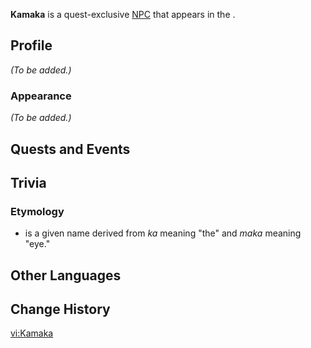 {{Meta
<!-- Remove this template after adding the missing info -->
|missing_NPC_profile  = yes
<!--
|missing_NPC_idle     = yes
|missing_NPC_dialogue = yes
-->
}}
{{Character Infobox
|type             = Quest NPC
|image            = NPC Kamaka.png
|realname         = <!-- Optional, if different from in-game name -->
|deceased         = <!--He seems to stay alive no matter which diverging point is picked. Still, double check.-->
|region           = Natlan
|location         = Natlan
|affiliation      = People of the Springs
|title            = 

|ancestry         = <!-- Clan/family -->
|father           = 
|mother           = 
|spouse           = 
|sibling          = 
|child            = 
|relative         = 

|voiceEN          = 
|voiceCN          = 
|voiceJP          = 
|voiceKR          = 
}}
'''Kamaka''' is a quest-exclusive [[NPC]] that appears in the {{Quest|The Surging Darkness}}.
<!--
==Location==
{{subst:#tag:gallery|
NPC Location {{subst:#titleparts:{{subst:PAGENAME}}}}.png{{subst:!}}{{subst:#titleparts:{{subst:PAGENAME}}}}'s location
NPC Location {{subst:#titleparts:{{subst:PAGENAME}}}} Context.png{{subst:!}}Additional context
}}
-->
==Profile==
<!--Detailed story/lore information goes here.-->
''(To be added.)''

===Appearance===
<!--Keep appearance section short and concise. Limit to 2 paragraphs with 3-4 sentences each.-->
''(To be added.)''

==Quests and Events==
{{Quests and Events}}
<!--
==Idle Quotes==
{{Dialogue Start}}
:{{DIcon|Idle}} {{Tx}}
::{{A|VO {{subst:#titleparts:{{subst:PAGENAME}}}} 01.ogg}} "{{Tx}}"
{{Dialogue End}}

==Dialogue==
{{Dialogue Start}}
:'''{{subst:#titleparts:{{subst:PAGENAME}}}}:''' 
:{{DIcon}}
{{Dialogue End}}

==Event Dialogue==
===Event Name===
{{Dialogue Start}}
:'''{{subst:#titleparts:{{subst:PAGENAME}}}}:'''
{{Dialogue End}}
-->
==Trivia==
===Etymology===
* {{wt|Kamaka}} is a {{w|Hawaiian language|Hawaiian}} given name derived from ''ka'' meaning "the" and ''maka'' meaning "eye."

==Other Languages==
{{Other Languages|default_hidden=1
|en      = Kamaka
|zhs     = 卡马加
|zhs_rm  = Kǎmǎjiā
|zht     = 卡馬加
|zht_rm  = Kǎmǎjiā
|ja      = カマカ
|ja_rm   = Kamaka
|ko      = 카마카
|es      = Kamaka
|fr      = Kamaka
|ru      = Камака
|th      = Kamaka
|vi      = Kamaka
|de      = Kamaka
|id      = Kamaka
|pt      = Kamaka
|tr      = Kamaka
|it      = Kamaka
}}

==Change History==
{{Change History|5.1}}
<!--
==References==
{{Reflist}}
-->

[[vi:Kamaka]]